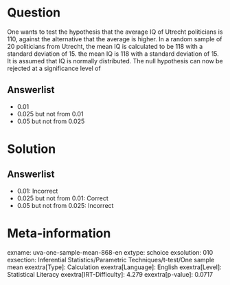 Question
========

One wants to test the hypothesis that the average IQ of Utrecht politicians is 110, against the alternative that the average is higher. In a random sample of 20 politicians from Utrecht, the mean IQ is calculated to be 118 with a standard deviation of 15. the mean IQ is 118 with a standard deviation of 15. It is assumed that IQ is normally distributed. The null hypothesis can now be rejected at a significance level of

Answerlist
----------

* 0.01
* 0.025 but not from 0.01
* 0.05 but not from 0.025

Solution
========

Answerlist
----------

* 0.01: Incorrect
* 0.025 but not from 0.01: Correct
* 0.05 but not from 0.025: Incorrect

Meta-information
================
exname: uva-one-sample-mean-868-en
extype: schoice
exsolution: 010
exsection: Inferential Statistics/Parametric Techniques/t-test/One sample mean
exextra[Type]: Calculation
exextra[Language]: English
exextra[Level]: Statistical Literacy
exextra[IRT-Difficulty]: 4.279
exextra[p-value]: 0.0717
